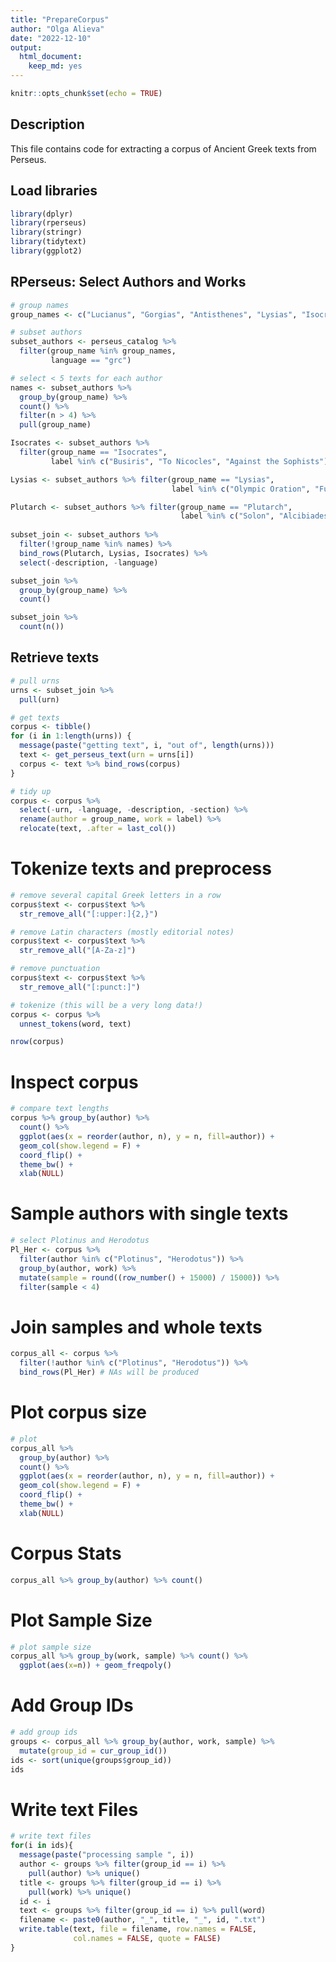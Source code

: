 ```yaml
---
title: "PrepareCorpus"
author: "Olga Alieva"
date: "2022-12-10"
output: 
  html_document: 
    keep_md: yes
---
```


```r
knitr::opts_chunk$set(echo = TRUE)
```

## Description 

This file contains code for extracting a corpus of Ancient Greek texts from Perseus.

## Load libraries
```r
library(dplyr)
library(rperseus)
library(stringr)
library(tidytext)
library(ggplot2)
```

## RPerseus: Select Authors and Works
```r
# group names
group_names <- c("Lucianus", "Gorgias", "Antisthenes", "Lysias", "Isocrates", "Alcidamas", "Polybius", "Herodotus", "Plotinus", "Plutarch")

# subset authors
subset_authors <- perseus_catalog %>% 
  filter(group_name %in% group_names,
         language == "grc")

# select < 5 texts for each author
names <- subset_authors %>% 
  group_by(group_name) %>% 
  count() %>% 
  filter(n > 4) %>% 
  pull(group_name) 

Isocrates <- subset_authors %>% 
  filter(group_name == "Isocrates", 
         label %in% c("Busiris", "To Nicocles", "Against the Sophists")) 

Lysias <- subset_authors %>% filter(group_name == "Lysias", 
                                    label %in% c("Olympic Oration", "Funeral Oration", "Against Eratosthenes"))

Plutarch <- subset_authors %>% filter(group_name == "Plutarch",
                                      label %in% c("Solon", "Alcibiades", "Romulus"))
  
subset_join <- subset_authors %>% 
  filter(!group_name %in% names) %>% 
  bind_rows(Plutarch, Lysias, Isocrates) %>% 
  select(-description, -language)

subset_join %>% 
  group_by(group_name) %>% 
  count() 

subset_join %>% 
  count(n()) 
```

## Retrieve texts
```r
# pull urns
urns <- subset_join %>% 
  pull(urn)

# get texts
corpus <- tibble()
for (i in 1:length(urns)) {
  message(paste("getting text", i, "out of", length(urns)))
  text <- get_perseus_text(urn = urns[i])
  corpus <- text %>% bind_rows(corpus)
}

# tidy up
corpus <- corpus %>% 
  select(-urn, -language, -description, -section) %>% 
  rename(author = group_name, work = label) %>% 
  relocate(text, .after = last_col())
```

# Tokenize texts and preprocess
```r
# remove several capital Greek letters in a row 
corpus$text <- corpus$text %>% 
  str_remove_all("[:upper:]{2,}")

# remove Latin characters (mostly editorial notes)
corpus$text <- corpus$text %>% 
  str_remove_all("[A-Za-z]")

# remove punctuation
corpus$text <- corpus$text %>% 
  str_remove_all("[:punct:]")

# tokenize (this will be a very long data!)
corpus <- corpus %>% 
  unnest_tokens(word, text)

nrow(corpus)
```

# Inspect corpus
```r
# compare text lengths
corpus %>% group_by(author) %>% 
  count() %>%
  ggplot(aes(x = reorder(author, n), y = n, fill=author)) +
  geom_col(show.legend = F) + 
  coord_flip() + 
  theme_bw() + 
  xlab(NULL)
```

# Sample authors with single texts
```r
# select Plotinus and Herodotus
Pl_Her <- corpus %>% 
  filter(author %in% c("Plotinus", "Herodotus")) %>% 
  group_by(author, work) %>% 
  mutate(sample = round((row_number() + 15000) / 15000)) %>% 
  filter(sample < 4)
```

# Join samples and whole texts
```r
corpus_all <- corpus %>% 
  filter(!author %in% c("Plotinus", "Herodotus")) %>% 
  bind_rows(Pl_Her) # NAs will be produced
```

# Plot corpus size
```r
# plot
corpus_all %>% 
  group_by(author) %>% 
  count() %>%
  ggplot(aes(x = reorder(author, n), y = n, fill=author)) +
  geom_col(show.legend = F) + 
  coord_flip() + 
  theme_bw() + 
  xlab(NULL)
```

# Corpus Stats
```r
corpus_all %>% group_by(author) %>% count()
```

# Plot Sample Size
```r
# plot sample size
corpus_all %>% group_by(work, sample) %>% count() %>%
  ggplot(aes(x=n)) + geom_freqpoly()
```

# Add Group IDs
```r
# add group ids
groups <- corpus_all %>% group_by(author, work, sample) %>% 
  mutate(group_id = cur_group_id())
ids <- sort(unique(groups$group_id))
ids
```

# Write text Files
```r
# write text files 
for(i in ids){
  message(paste("processing sample ", i))
  author <- groups %>% filter(group_id == i) %>% 
    pull(author) %>% unique()
  title <- groups %>% filter(group_id == i) %>% 
    pull(work) %>% unique()
  id <- i
  text <- groups %>% filter(group_id == i) %>% pull(word)
  filename <- paste0(author, "_", title, "_", id, ".txt")
  write.table(text, file = filename, row.names = FALSE, 
              col.names = FALSE, quote = FALSE)
}
```
